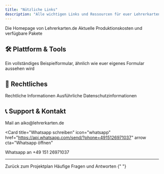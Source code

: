 ```yaml
---
title: "Nützliche Links"
description: "Alle wichtigen Links und Ressourcen für euer Lehrerkarten.de Projekt"
---
```


<CardGroup cols={2}>
  <Card
    title="Lehrerkarten.de Homepage"
    icon="house"
    href="https://lehrerkarten.de"
  >
    Die Homepage von Lehrerkarten.de
  </Card>
  <Card
    title="Preise & Pakete"
    icon="euro-sign"
    href="https://lehrerkarten.de/pricing"
  >
    Aktuelle Produktionskosten und verfügbare Pakete
  </Card>
</CardGroup>

## 🛠️ Plattform & Tools

<CardGroup cols={2}>
  <Card
    title="Beispielformular ansehen"
    icon="file"
    href="https://app.lehrerkarten.de/kartenformular/d681-lehrerkarten"
    cta="Formular ansehen"
    arrow
  >
    Ein vollständiges Beispielformular, ähnlich wie euer eigenes Formular aussehen wird
  </Card>

</CardGroup>

## 📄 Rechtliches

<CardGroup cols={2}>
  <Card
    title="Impressum"
    icon="file"
    href="https://www.lehrerkarten.de/legal/impressum"
  >
    Rechtliche Informationen
  </Card>
  <Card
    title="Datenschutzerklärung"
    icon="shield-check"
    href="https://www.lehrerkarten.de/legal/datenschutz"
  >
    Ausführliche Datenschutzinformationen
  </Card>
</CardGroup>

## 📞 Support & Kontakt

<CardGroup cols={2}>
<Card
  title="Mail schreiben"
  icon="envelope"
  href="mailto:aiko@lehrerkarten.de"
  arrow
  cta="Mail öffnen"
>
  Mail an aiko@lehrerkarten.de
</Card>

<Card
  title="Whatsapp schreiben"
  icon="whatsapp"
  href="https://api.whatsapp.com/send/?phone=4915126971037"
  arrow
  cta="Whatsapp öffnen"
>
  Whatsapp an +49 151 26971037
</Card>
</CardGroup>

---

<CardGroup cols={2}>
  <Card
    title="Zurück zur Übersicht"
    icon="arrow-left"
    href="/lehrerkarten/overview"
  >
    Zurück zum Projektplan
  </Card>
  <Card title="FAQ durchlesen" icon="circle-question" href="/lehrerkarten/faq">
    Häufige Fragen und Antworten
  </Card>
</CardGroup>{" "}
